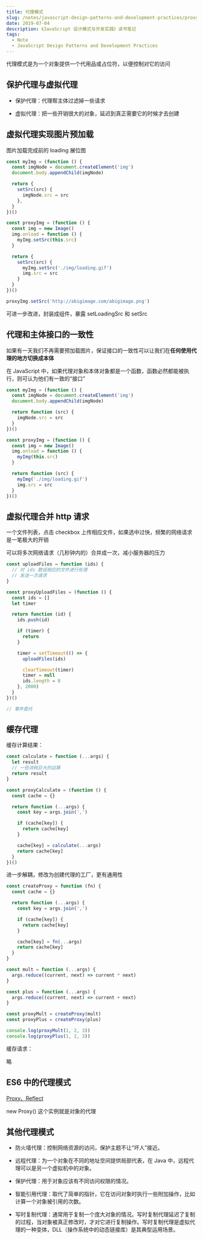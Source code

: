 ```yaml
---
title: 代理模式
slug: /notes/javascript-design-patterns-and-development-practices/proxy
date: 2019-07-04
description: 《JavaScript 设计模式与开发实践》读书笔记
tags:
  - Note
  - JavaScript Design Patterns and Development Practices
---
```


代理模式是为一个对象提供一个代用品或占位符，以便控制对它的访问

## 保护代理与虚拟代理

* 保护代理：代理帮主体过滤掉一些请求

* 虚拟代理：把一些开销很大的对象，延迟到真正需要它的时候才去创建

## 虚拟代理实现图片预加载

图片加载完成前的 loading 展位图

```js
const myImg = (function () {
  const imgNode = document.createElement('img')
  document.body.appendChild(imgNode)

  return {
    setSrc(src) {
      imgNode.src = src
    },
  }
})()

const proxyImg = (function () {
  const img = new Image()
  img.onload = function () {
    myImg.setSrc(this.src)
  }

  return {
    setSrc(src) {
      myImg.setSrc('./img/loading.gif')
      img.src = src
    }
  }
})()

proxyImg.setSrc('http://abigimage.com/abigimage.png')
```

可进一步改进，封装成组件，暴露 setLoadingSrc 和 setSrc

## 代理和主体接口的一致性

如果有一天我们不再需要预加载图片，保证接口的一致性可以让我们在**任何使用代理的地方切换成本体**

在 JavaScript 中，如果代理对象和本体对象都是一个函数，函数必然都能被执行，则可认为他们有一致的“接口”

```js
const myImg = (function () {
  const imgNode = document.createElement('img')
  document.body.appendChild(imgNode)

  return function (src) {
    imgNode.src = src
  }
})()

const proxyImg = (function () {
  const img = new Image()
  img.onload = function () {
    myImg(this.src)
  }

  return function (src) {
    myImg('./img/loading.gif')
    img.src = src
  }
})()
```

## 虚拟代理合并 http 请求

一个文件列表，点击 checkbox 上传相应文件，如果选中过快，频繁的网络请求是一笔极大的开销

可以将多次网络请求（几秒钟内的）合并成一次，减小服务器的压力

```js
const uploadFiles = function (ids) {
  // 对 ids 数组相应的文件进行处理
  // 发送一次请求
}

const proxyUploadFiles = (function () {
  const ids = []
  let timer

  return function (id) {
    ids.push(id)

    if (timer) {
      return
    }

    timer = setTimeout(() => {
      uploadFiles(ids)

      clearTimeout(timer)
      timer = null
      ids.length = 0
    }, 2000)
  }
})()

// 事件委托
```

## 缓存代理

缓存计算结果：

```js
const calculate = function (...args) {
  let result
  // 一些消耗巨大的运算
  return result
}

const proxyCalculate = (function () {
  const cache = {}

  return function (...args) {
    const key = args.join(',')

    if (cache[key]) {
      return cache[key]
    }

    cache[key] = calculate(...args)
    return cache[key]
  }
})()
```

进一步解耦，修改为创建代理的工厂，更有通用性

```js
const createProxy = function (fn) {
  const cache = {}

  return function (...args) {
    const key = args.join(',')

    if (cache[key]) {
      return cache[key]
    }

    cache[key] = fn(...args)
    return cache[key]
  }
}

const mult = function (...args) {
  args.reduce((current, next) => current * next)
}

const plus = function (...args) {
  args.reduce((current, next) => current + next)
}

const proxyMult = createProxy(mult)
const proxyPlus = createProxy(plus)

console.log(proxyMult(1, 2, 3))
console.log(proxyPlus(1, 2, 3))
```

缓存请求：

略

## ES6 中的代理模式

[Proxy、Reflect](http://es6.ruanyifeng.com/#docs/proxy)

new Proxy() 这个实例就是对象的代理

## 其他代理模式

* 防火墙代理：控制网络资源的访问，保护主题不让“坏人”接近。

* 远程代理：为一个对象在不同的地址空间提供局部代表，在 Java 中，远程代理可以是另一个虚拟机中的对象。

* 保护代理：用于对象应该有不同访问权限的情况。

* 智能引用代理：取代了简单的指针，它在访问对象时执行一些附加操作，比如计算一个对象被引用的次数。

* 写时复制代理：通常用于复制一个庞大对象的情况。写时复制代理延迟了复制的过程，当对象被真正修改时，才对它进行复制操作。写时复制代理是虚拟代理的一种变体，DLL（操作系统中的动态链接库）是其典型运用场景。

